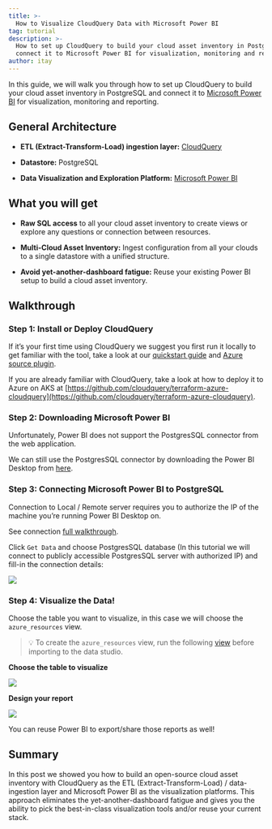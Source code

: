 ```yaml
---
title: >-
  How to Visualize CloudQuery Data with Microsoft Power BI
tag: tutorial
description: >-
  How to set up CloudQuery to build your cloud asset inventory in PostgreSQL and
  connect it to Microsoft Power BI for visualization, monitoring and reporting.
author: itay
---
```



<HowToGuideHeader/>

In this guide, we will walk you through how to set up CloudQuery to build your cloud asset inventory in PostgreSQL and connect it to [Microsoft Power BI](https://powerbi.microsoft.com/) for visualization, monitoring and reporting.

## General Architecture

- **ETL (Extract-Transform-Load) ingestion layer:** [CloudQuery](https://github.com/cloudquery/cloudquery)

- **Datastore:** PostgreSQL

- **Data Visualization and Exploration Platform:** [Microsoft Power BI](https://powerbi.microsoft.com/)

## What you will get

- **Raw SQL access** to all your cloud asset inventory to create views or explore any questions or connection between resources.

- **Multi-Cloud Asset Inventory:** Ingest configuration from all your clouds to a single datastore with a unified structure.

- **Avoid yet-another-dashboard fatigue:** Reuse your existing Power BI setup to build a cloud asset inventory.

## Walkthrough

### Step 1: **Install or Deploy CloudQuery**

If it’s your first time using CloudQuery we suggest you first run it locally to get familiar with the tool, take a look at our [quickstart guide](/docs/quickstart) and [Azure source plugin](/docs/plugins/sources/azure/overview).

If you are already familiar with CloudQuery, take a look at how to deploy it to Azure on AKS at [https://github.com/cloudquery/terraform-azure-cloudquery](https://github.com/cloudquery/terraform-azure-cloudquery).

### Step 2: Downloading Microsoft Power BI

Unfortunately, Power BI does not support the PostgresSQL connector from the web application.

We can still use the PostgresSQL connector by downloading the Power BI Desktop from [here](https://www.microsoft.com/en-us/download/details.aspx?id=58494).

### Step 3: Connecting Microsoft Power BI to PostgreSQL

Connection to Local / Remote server requires you to authorize the IP of the machine you’re running Power BI Desktop on.

See connection [full walkthrough](https://docs.microsoft.com/en-us/power-query/connectors/postgresql).

Click `Get Data` and choose PostgresSQL database (In this tutorial we will connect to publicly accessible PostgresSQL server with authorized IP) and fill-in the connection details:

![](/images/blog/cloud-asset-inventory-cloudquery-microsoft-power-bi/image0.png)

### Step 4: Visualize the Data!

Choose the table you want to visualize, in this case we will choose the `azure_resources` view.

> 💡 To create the `azure_resources` view, run the following [view](https://github.com/cloudquery/cq-provider-azure/blob/main/views/resource.sql) before importing to the data studio.

**Choose the table to visualize**

![](/images/blog/cloud-asset-inventory-cloudquery-microsoft-power-bi/image1.png)

**Design your report**

![](/images/blog/cloud-asset-inventory-cloudquery-microsoft-power-bi/image2.png)

You can reuse Power BI to export/share those reports as well!

## Summary

In this post we showed you how to build an open-source cloud asset inventory with CloudQuery as the ETL (Extract-Transform-Load) / data-ingestion layer and Microsoft Power BI as the visualization platforms. This approach eliminates the yet-another-dashboard fatigue and gives you the ability to pick the best-in-class visualization tools and/or reuse your current stack.
